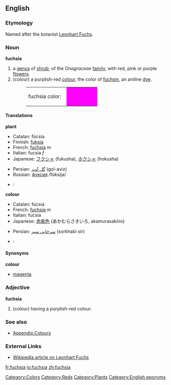 {{wikipedia}}
==English==
===Etymology===
Named after the botanist [[Wikipedia:Leonhart Fuchs|Leonhart Fuchs]].

===Noun===
'''fuchsia'''
#a [[genus]] of [[shrub]], of the ''Onagraceae'' [[family]],  with red, pink or purple [[flower]]s.
#(colour) a purplish-red [[color|colour]], the color of [[fuchsin]], an aniline [[dye]].
#:<table><tr><td>fuchsia color: &nbsp;</td><td bgcolor="fuchsia" width="80">&nbsp; </td></tr></table>

====Translations====
'''plant'''
{{top}}
*Catalan: fúcsia
*Finnish: [[fuksia]]
*French: [[fuchsia]] ''m''
*Italian: fucsia ''f''
*Japanese: [[フクシャ]] (fukusha), [[ホクシャ]] (hokusha)
{{mid}}
* Persian: [[گل آویز]] (gol-aviz)
*Russian: [[фуксия]] /fúksija/
*{{es}}: {{trad|es|fucsia}}
{{bottom}}

'''colour'''
{{top}}
*Catalan: fúcsia
*French: [[fuchsia]] ''m''
*Italian: fucsia
*Japanese: [[赤紫色]] (あかむらさきいろ, akamurasakiiro)
{{mid}}
* Persian: [[سرخابی سیر]] (sorkhabi sir)
*{{es}}: {{trad|es|fucsia}}
{{bottom}}

====Synonyms====
'''colour'''
*[[magenta]]

===Adjective===
'''fuchsia'''
#(colour) having a purplish-red colour.

===See also===
*[[Wiktionary_Appendix:Colours|Appendix:Colours]]

===External Links===
*[[w:Leonhart_Fuchs|Wikipedia article on Leonhart Fuchs]]

[[Category:Colors]]
[[Category:Reds]]
[[Category:Plants]]
[[Category:English eponyms]]

[[fr:fuchsia]]
[[io:fuchsia]]
[[zh:fuchsia]]